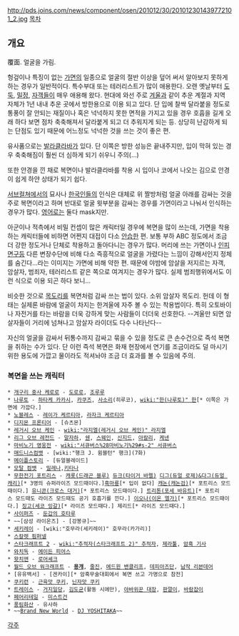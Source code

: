 http://pds.joins.com/news/component/osen/201012/30/201012301439772101_2.jpg
[[목차]]
== 개요 ==
覆面. 얼굴을 가림. 

헝겊이나 특징이 없는 [[가면]]의 일종으로 얼굴의 절반 이상을 덮어 써서 알아보지 못하게 하는 경우가 일반적이다. 특수부대 또는 테러리스트가 많이 애용한다. 오랜 옛날부터 [[도둑]], [[밀정]], [[자객]]들이 매우 애용해 왔다. 현대에 와선 주로 [[겨울]]과 같이 추운 계절과 지역 자체가 1년 내내 추운 곳에서 방한용으로 이용 되고 있다. 단 입에 찰싹 달라붙을 정도로 통풍이 잘 안되는 재질이나 혹은 넉넉하지 못한 면적을 가지고 있을 경우 호흡을 길게 오래 하다 보면 점차 축축해져서 달라붙게 되고 더 추워지게 되는 등. 상당히 난감하게 되는 단점도 있기 때문에 어느정도 넉넉한 것을 쓰는 것이 좋은 편.

유사품으로는 [[발라클라바]]가 있다. 단 이쪽은 방한 성능은 끝내주지만, 입이 막혀 있는 경우 축축해짐이 훨씬 더 심하게 되기 쉬우니 주의(…)

또한 안경을 낀 채로 복면이나 발라클라바를 착용 시 입이나 코에서 나오는 김으로 안경이 쉽게 하얀 상태가 되기 쉽다.

[[서브컬쳐]]에서의 묘사나 [[한국인]]들의 인식은 대체로 위 짤방처럼 얼굴 아래를 감싸는 것을 주로 복면이라고 하며 반대로 얼굴 윗부분을 감싸는 경우를 가면이라고 나눠서 인식하는 경우가 많다. [[영어]]로는 둘다 mask지만.

아군이나 적측에서 비밀 컨셉이 많은 캐릭터일 경우에 복면을 많이 쓰는데, 가면을 착용하는 캐릭터들에 비하면 어쩐지 대접이 다소 [[안습]]한 편. 보통 부하 ABC 정도에서 조금 더 강한 정도거나 단체로 착용하고 돌아다니는 경우가 많다. 머리에 쓰는 가면이나 [[인피면구]]등 다른 변장수단에 비해 다소 즉흥적으로 얼굴을 가렸다는 느낌이 강해서인지 정체를 숨긴다...라는 이미지는 가면에 비해 약한 편. 때문에 야밤에 암살을 저지르는 자객, 암살자, 범죄자, 테러리스트 같은 쪽으로 여겨지는 경우가 많다. 실제 범죄행위에서도 이런 식으로 이용 되곤 하다 보니...

비슷한 것으로 [[목도리]]를 복면처럼 감싸 쓰는 법이 있다. 소위 암살자 목도리. 헌데 이 형태는 실제론 바람에 얼굴이 차지는 한겨울에 자주 볼 수 있는 착용법이다. 특히 오토바이나 자전거를 타는 바람을 더욱 강하게 맞는 사람들이 더더욱 선호한다. --겨울만 되면 암살자들이 거리에 넘쳐나고 암살자 라이더도 다수 나타난다--

자신의 얼굴을 감싸서 뒤통수까지 감싸고 묶을 수 있을 정도로 큰 손수건으로 즉석 복면을 취하는 수가 있다. 단 이런 즉석 복면은 화재 현장에서 연기를 조금이라도 덜 마시기 위한 용도에 가깝고 물이라도 적셔놔야 조금 더 효과를 볼 수 있음에 주의.

=== 복면을 쓰는 캐릭터 ===
 * [[개구리 중사 케로로]] - [[도로로]], [[조루루]]
 * [[나루토]] - [[하타케 카카시]], [[카쿠즈]], [[사소리]](히루코), [[wiki:"한(나루토)" 한]][* 이쪽은 가면에 가깝다.]
 * [[노블레스]] - [[레이가 케르티아]], [[라자크 케르티아]]
 * [[디지몬 프론티어]] - [슈츠몬]
 * [[레거시 오브 케인]] - [[wiki:"라지엘(레거시 오브 케인)" 라지엘]]
 * [[리그 오브 레전드]] - [[말자하]], [[쉔]], [[스웨인]], [[신지드]], [[아칼리]], [[케넨]]
 * [[마비노기 영웅전]] - [[wiki:"서큐버스%28마비노기%29#s-2" 서큐버스]]
 * [[매드니스컴뱃]] - [wiki:"행크 J. 윔블턴" 행크](7화)
 * [[메이플스토리]] - [듀얼블레이드]
 * [[모탈 컴뱃]] - [[밀레나]],[[키타나]]
 * [[무한전기 포트리스]] - [[캐롯(드래곤 블루)]] [[듀크(타이거 바렐)]] [[디그(듀얼 로제)&다그(듀얼 캐리)]][* 3명의 슈퍼라이즈 모드때이다.][[흑마룡]][* 입이 없다] [[캐논(캐논검)]][* 포트리스 모드때이다.] [[유니콘(크로스 대거)]][* 포트리스 모드때이다.] [[트리톤(포세 바유트)]][* 포트리스 모드때도 라이즈 모드때도 공기 호흡기를 낀다.] [[이오나(이온 엘가)]][* 포트리스 모드때이다.] [[징고(세코 잉갈)]][* 라이즈 모드때다.] 제리드[* 라이즈 모드때다.]
 * [[사이퍼즈]] - [[둔갑의 호타루]]
 * ~~[삼성 라이온즈] - [강봉규]~~
 * [[세키레이]] - [wiki:"호무라(세키레이)" 호무라(카가리)]
 * [[스칼렛 핌퍼넬]]
 * [[스타크래프트 2]] - [[wiki:"추적자(스타크래프트 2)" 추적자]], [[제라툴]], [[암흑 기사]]
 * [[와치독]] - [[에이든 피어스]]
 * [[왓치맨]] - [[로어셰크]]
 * [[월드 오브 워크래프트]] - '''[[용개]]''', [[줄진]], [[에드윈 밴클리프]], [[데피아즈단]], [[남작 리븐데어]]
 * [유유백서] - [겐카이][* 암흑무술대회에서 복면 쓰고 가명으로 참전]
 * [[쿠키런]] - [[근육맛 쿠키]], [[닌자맛 쿠키]]
 * [[트레이스(웹툰)|트레이스]] - [[거지일당]], [[김도균(트레이스)|김도균]](활동 시에만), [[야바위꾼 대장]], [[판깔이]], [[바람잡이]]
 * [[페어리테일]] - [[미스트건]]
 * [[풍림화산]] - 유사하
 * ~~[[Brand New World]] - [[DJ YOSHITAKA]]~~

[[각주]]
